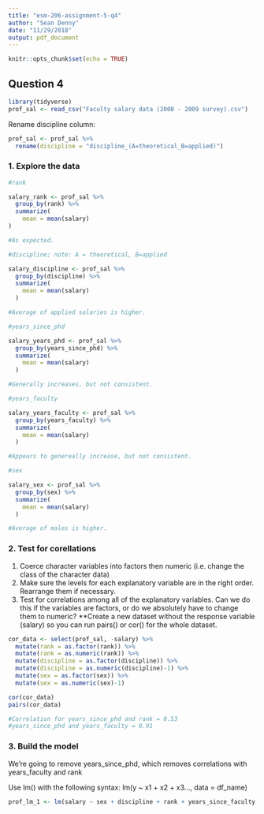 ```yaml
---
title: "esm-206-assignment-5-q4"
author: "Sean Denny"
date: "11/29/2018"
output: pdf_document
---
```


```r
knitr::opts_chunk$set(echo = TRUE)
```

## Question 4

```r
library(tidyverse)
prof_sal <- read_csv("Faculty salary data (2008 - 2009 survey).csv")
```

Rename discipline column:

```r
prof_sal <- prof_sal %>% 
  rename(discipline = "discipline_(A=theoretical_B=applied)")
```

### 1. Explore the data

```r

#rank

salary_rank <- prof_sal %>% 
  group_by(rank) %>% 
  summarize(
    mean = mean(salary)
)

#As expected.

#discipline; note: A = theoretical, B=applied

salary_discipline <- prof_sal %>% 
  group_by(discipline) %>% 
  summarize(
    mean = mean(salary)
  )

#Average of applied salaries is higher.

#years_since_phd

salary_years_phd <- prof_sal %>% 
  group_by(years_since_phd) %>% 
  summarize(
    mean = mean(salary)
  )

#Generally increases, but not consistent.

#years_faculty

salary_years_faculty <- prof_sal %>% 
  group_by(years_faculty) %>% 
  summarize(
    mean = mean(salary)
  )

#Appears to genereally increase, but not consistent.

#sex

salary_sex <- prof_sal %>% 
  group_by(sex) %>% 
  summarize(
    mean = mean(salary)
  )

#Average of males is higher.

```

### 2. Test for corellations

1. Coerce character variables into factors then numeric (i.e. change the class of the character data)
2. Make sure the levels for each explanatory variable are in the right order. Rearrange them if necessary.
3. Test for correlations among all of the explanatory variables. Can we do this if the variables are factors, or do we absolutely have to change them to numeric? **Create a new dataset without the response variable (salary) so you can run pairs() or cor() for the whole dataset.

```r

cor_data <- select(prof_sal, -salary) %>% 
  mutate(rank = as.factor(rank)) %>% 
  mutate(rank = as.numeric(rank)) %>% 
  mutate(discipline = as.factor(discipline)) %>% 
  mutate(discipline = as.numeric(discipline)-1) %>% 
  mutate(sex = as.factor(sex)) %>% 
  mutate(sex = as.numeric(sex)-1)

cor(cor_data)
pairs(cor_data)

#Correlation for years_since_phd and rank = 0.53
#years_since_phd and years_faculty = 0.91

```

### 3. Build the model

We're going to remove years_since_phd, which removes correlations with years_faculty and rank

Use lm() with the following syntax: lm(y ~ x1 + x2 + x3..., data = df_name)

```r
prof_lm_1 <- lm(salary ~ sex + discipline + rank + years_since_faculty, data = prof_sal)

```

